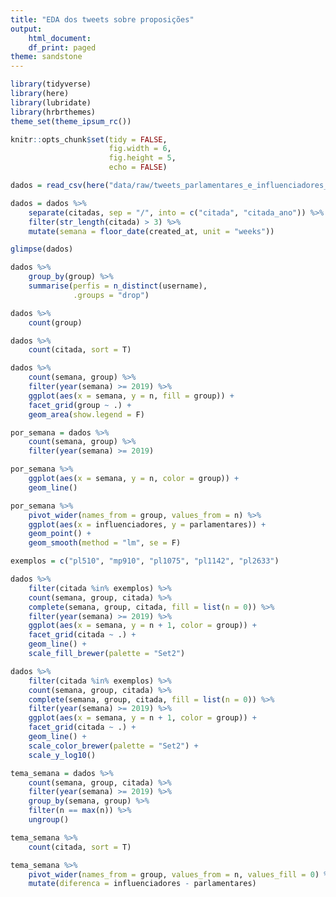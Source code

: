 ```yaml
---
title: "EDA dos tweets sobre proposições"
output:
    html_document:
    df_print: paged
theme: sandstone
---
```


```r
library(tidyverse)
library(here)
library(lubridate)
library(hrbrthemes)
theme_set(theme_ipsum_rc())

knitr::opts_chunk$set(tidy = FALSE,
                      fig.width = 6,
                      fig.height = 5,
                      echo = FALSE)
```

```r
dados = read_csv(here("data/raw/tweets_parlamentares_e_influenciadores_v2.csv"))
```

```r
dados = dados %>% 
    separate(citadas, sep = "/", into = c("citada", "citada_ano")) %>% 
    filter(str_length(citada) > 3) %>% 
    mutate(semana = floor_date(created_at, unit = "weeks"))

glimpse(dados)
```

```r
dados %>% 
    group_by(group) %>% 
    summarise(perfis = n_distinct(username), 
              .groups = "drop")

dados %>% 
    count(group)
```


```r
dados %>% 
    count(citada, sort = T)  
```

```r
dados %>% 
    count(semana, group) %>% 
    filter(year(semana) >= 2019) %>% 
    ggplot(aes(x = semana, y = n, fill = group)) + 
    facet_grid(group ~ .) + 
    geom_area(show.legend = F)
```


```r
por_semana = dados %>% 
    count(semana, group) %>% 
    filter(year(semana) >= 2019) 

por_semana %>% 
    ggplot(aes(x = semana, y = n, color = group)) + 
    geom_line()

por_semana %>% 
    pivot_wider(names_from = group, values_from = n) %>% 
    ggplot(aes(x = influenciadores, y = parlamentares)) + 
    geom_point() + 
    geom_smooth(method = "lm", se = F)
```

```r
exemplos = c("pl510", "mp910", "pl1075", "pl1142", "pl2633")

dados %>% 
    filter(citada %in% exemplos) %>% 
    count(semana, group, citada) %>% 
    complete(semana, group, citada, fill = list(n = 0)) %>% 
    filter(year(semana) >= 2019) %>% 
    ggplot(aes(x = semana, y = n + 1, color = group)) + 
    facet_grid(citada ~ .) + 
    geom_line() + 
    scale_fill_brewer(palette = "Set2") 

dados %>% 
    filter(citada %in% exemplos) %>% 
    count(semana, group, citada) %>% 
    complete(semana, group, citada, fill = list(n = 0)) %>% 
    filter(year(semana) >= 2019) %>% 
    ggplot(aes(x = semana, y = n + 1, color = group)) + 
    facet_grid(citada ~ .) + 
    geom_line() + 
    scale_color_brewer(palette = "Set2") + 
    scale_y_log10()
```



```r
tema_semana = dados %>% 
    count(semana, group, citada) %>% 
    filter(year(semana) >= 2019) %>% 
    group_by(semana, group) %>% 
    filter(n == max(n)) %>% 
    ungroup()

tema_semana %>% 
    count(citada, sort = T)

tema_semana %>% 
    pivot_wider(names_from = group, values_from = n, values_fill = 0) %>% 
    mutate(diferenca = influenciadores - parlamentares) 
```

```r

```


